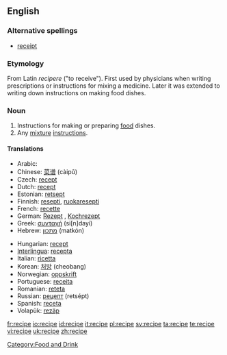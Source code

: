==English==

===Alternative spellings===
* [[receipt]] {{italbrac|obsolete}}

===Etymology===
From Latin ''recipere'' ("to receive"). First used by physicians when writing prescriptions or instructions for mixing a medicine. Later it was extended to writing down instructions on making food dishes.

===Noun===
{{en-noun}}

# Instructions for making or preparing [[food]] dishes.
# Any [[mixture]] [[instruction]]s.

====Translations====
{{trans-top|instructions for making or preparing food dishes}}
*Arabic: {{ARchar|[[وصفة]]}} {{unicode|(wáʂfa)}} {{f}}
*Chinese: [[菜谱]] (càipǔ)
*Czech: [[recept#Czech|recept]] {{m}}
*Dutch: [[recept]] {{n}}
*Estonian: [[retsept]]
*Finnish: [[resepti]], [[ruokaresepti]]
*French: [[recette]] {{f}}
*German: [[Rezept]] {{n}}, [[Kochrezept]] {{n}}
*Greek: [[συνταγή]] (si[n]dayí) {{f}}
*Hebrew: [[מתכון]] (matkón) {{m}}
{{trans-mid}}
*Hungarian: [[recept#Hungarian|recept]]
*[[Interlingua]]: [[recepta]]
*Italian: [[ricetta]] {{f}}
*Korean: [[처방]] (cheobang)
*Norwegian: [[oppskrift]]
*Portuguese: [[receita]] {{f}}
*Romanian: [[reteta]] {{f}}
*Russian: [[рецепт]] (retsépt) {{m}}
*Spanish: [[receta]] {{f}}
*Volapük: [[rezäp]]
{{trans-bottom}}

[[Category:Food and Drink]]

[[fr:recipe]]
[[io:recipe]]
[[id:recipe]]
[[it:recipe]]
[[pl:recipe]]
[[sv:recipe]]
[[ta:recipe]]
[[te:recipe]]
[[vi:recipe]]
[[uk:recipe]]
[[zh:recipe]]